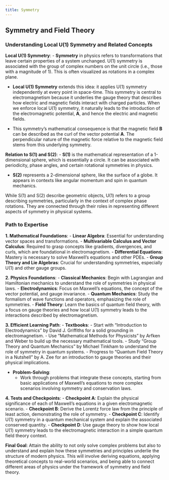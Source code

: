 ```yaml
---
title: Symmetry
---
```


## Symmetry and Field Theory

### Understanding Local U(1) Symmetry and Related Concepts

**Local U(1) Symmetry**:
- **Symmetry** in physics refers to transformations that leave certain properties of a system unchanged. U(1) symmetry is associated with the group of complex numbers on the unit circle (i.e., those with a magnitude of 1). This is often visualized as rotations in a complex plane.

- **Local U(1) Symmetry** extends this idea: it applies U(1) symmetry independently at every point in space-time. This symmetry is central to electromagnetism because it underlies the gauge theory that describes how electric and magnetic fields interact with charged particles. When we enforce local U(1) symmetry, it naturally leads to the introduction of the electromagnetic potential, **A**, and hence the electric and magnetic fields.

- This symmetry's mathematical consequence is that the magnetic field **B** can be described as the curl of the vector potential **A**. The perpendicular nature of the magnetic force relative to the magnetic field stems from this underlying symmetry.

**Relation to S(1) and S(2)**:
- **S(1)** is the mathematical representation of a 1-dimensional sphere, which is essentially a circle. It can be associated with periodicity, phase angles, and certain rotational symmetries in physics.
  
- **S(2)** represents a 2-dimensional sphere, like the surface of a globe. It appears in contexts like angular momentum and spin in quantum mechanics.

While S(1) and S(2) describe geometric objects, U(1) refers to a group describing symmetries, particularly in the context of complex phase rotations. They are connected through their roles in representing different aspects of symmetry in physical systems.

### Path to Expertise

**1. Mathematical Foundations**:
   - **Linear Algebra**: Essential for understanding vector spaces and transformations.
   - **Multivariable Calculus and Vector Calculus**: Required to grasp concepts like gradients, divergences, and curls, which are foundational in electromagnetism.
   - **Differential Equations**: Mastery is necessary to solve Maxwell’s equations and other PDEs.
   - **Group Theory and Lie Algebras**: Crucial for understanding symmetries, especially U(1) and other gauge groups.

**2. Physics Foundations**:
   - **Classical Mechanics**: Begin with Lagrangian and Hamiltonian mechanics to understand the role of symmetries in physical laws.
   - **Electrodynamics**: Focus on Maxwell's equations, the concept of the vector potential, and gauge invariance.
   - **Quantum Mechanics**: Study the formalism of wave functions and operators, emphasizing the role of symmetries.
   - **Field Theory**: Learn the basics of quantum field theory, with a focus on gauge theories and how local U(1) symmetry leads to the interactions described by electromagnetism.

**3. Efficient Learning Path**:
   - **Textbooks**:
     - Start with "Introduction to Electrodynamics" by David J. Griffiths for a solid grounding in electromagnetism.
     - Use "Mathematical Methods for Physicists" by Arfken and Weber to build up the necessary mathematical tools.
     - Study "Group Theory and Quantum Mechanics" by Michael Tinkham to understand the role of symmetry in quantum systems.
     - Progress to "Quantum Field Theory in a Nutshell" by A. Zee for an introduction to gauge theories and their physical implications.
   
   - **Problem-Solving**:
     - Work through problems that integrate these concepts, starting from basic applications of Maxwell’s equations to more complex scenarios involving symmetry and conservation laws.

**4. Tests and Checkpoints**:
   - **Checkpoint A**: Explain the physical significance of each of Maxwell's equations in a given electromagnetic scenario.
   - **Checkpoint B**: Derive the Lorentz force law from the principle of least action, demonstrating the role of symmetry.
   - **Checkpoint C**: Identify U(1) symmetry in a quantum mechanical system and explain the associated conserved quantity.
   - **Checkpoint D**: Use gauge theory to show how local U(1) symmetry leads to the electromagnetic interaction in a simple quantum field theory context.

**Final Goal**: Attain the ability to not only solve complex problems but also to understand and explain how these symmetries and principles underlie the structure of modern physics. This will involve deriving equations, applying theoretical concepts to real-world scenarios, and being able to connect different areas of physics under the framework of symmetry and field theory.